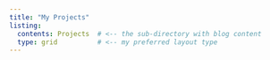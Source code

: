 ---
title: "My Projects"
listing:
  contents: Projects  # <-- the sub-directory with blog content
  type: grid          # <-- my preferred layout type
---
